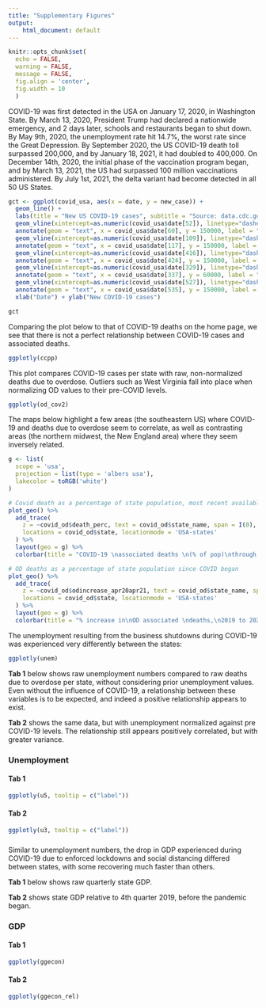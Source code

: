```yaml
---
title: "Supplementary Figures"
output: 
    html_document: default
---
```


```r
knitr::opts_chunk$set(
  echo = FALSE,
  warning = FALSE,
  message = FALSE,
  fig.align = 'center',
  fig.width = 10
  )
```

COVID-19 was first detected in the USA on January 17, 2020, in Washington State. By March 13, 2020, President Trump had declared a nationwide emergency, and 2 days later, schools and restaurants began to shut down. By May 9th, 2020, the unemployment rate hit 14.7%, the worst rate since the Great Depression. By September 2020, the US COVID-19 death toll surpassed 200,000, and by January 18, 2021, it had doubled to 400,000. On December 14th, 2020, the initial phase of the vaccination program began, and by March 13, 2021, the US had surpassed 100 million vaccinations administered. By July 1st, 2021, the delta variant had become detected in all 50 US States.

```r
gct <- ggplot(covid_usa, aes(x = date, y = new_case)) +
  geom_line() +
  labs(title = "New US COVID-19 cases", subtitle = "Source: data.cdc.gov API") +
  geom_vline(xintercept=as.numeric(covid_usa$date[52]), linetype="dashed", size = 1) +
  annotate(geom = "text", x = covid_usa$date[60], y = 150000, label = "Emergency Declaration", angle = 90, color = "blue") +
  geom_vline(xintercept=as.numeric(covid_usa$date[109]), linetype="dashed", size = 1) +
  annotate(geom = "text", x = covid_usa$date[117], y = 150000, label = "14.7% unemployment", angle = 90, color = "blue") +
  geom_vline(xintercept=as.numeric(covid_usa$date[416]), linetype="dashed", size = 1) +
  annotate(geom = "text", x = covid_usa$date[424], y = 150000, label = "100 million vaccinations", angle = 90, color = "blue")+
  geom_vline(xintercept=as.numeric(covid_usa$date[329]), linetype="dashed", size = 1) +
  annotate(geom = "text", x = covid_usa$date[337], y = 60000, label = "Vaccination begins", angle = 90, color = "blue") +
  geom_vline(xintercept=as.numeric(covid_usa$date[527]), linetype="dashed", size = 1) +
  annotate(geom = "text", x = covid_usa$date[535], y = 150000, label = "Delta variant spreads", angle = 90, color = "blue") +
  xlab("Date") + ylab("New COVID-19 cases")

gct
```

Comparing the plot below to that of COVID-19 deaths on the home page, we see that there is not a perfect relationship between COVID-19 cases and associated deaths.

```r
ggplotly(ccpp)
```

This plot compares COVID-19 cases per state with raw, non-normalized deaths due to overdose. Outliers such as West Virginia fall into place when normalizing OD values to their pre-COVID levels.

```r
ggplotly(od_cov2)
```

The maps below highlight a few areas (the southeastern US) where COVID-19 and deaths due to overdose seem to correlate, as well as contrasting areas (the northern midwest, the New England area) where they seem inversely related.

```r
g <- list(
  scope = 'usa',
  projection = list(type = 'albers usa'),
  lakecolor = toRGB('white')
)
```

```r
# Covid death as a percentage of state population, most recent available data
plot_geo() %>%
  add_trace(
    z = ~covid_od$death_perc, text = covid_od$state_name, span = I(0),
    locations = covid_od$state, locationmode = 'USA-states'
  ) %>%
  layout(geo = g) %>%
  colorbar(title = "COVID-19 \nassociated deaths \n(% of pop)\nthrough April 2021")
```

```r
# OD deaths as a percentage of state population since COVID began
plot_geo() %>%
  add_trace(
    z = ~covid_od$odincrease_apr20apr21, text = covid_od$state_name, span = I(0),
    locations = covid_od$state, locationmode = 'USA-states'
  ) %>%
  layout(geo = g) %>%
  colorbar(title = "% increase in\nOD associated \ndeaths,\n2019 to 2020")
```

The unemployment resulting from the business shutdowns during COVID-19 was experienced very differently between the states:

```r
ggplotly(unem)
```


**Tab 1** below shows raw unemployment numbers compared to raw deaths due to overdose per state, without considering prior unemployment values. Even without the influence of COVID-19, a relationship between these variables is to be expected, and indeed a positive relationship appears to exist.

**Tab 2** shows the same data, but with unemployment normalized against pre COVID-19 levels. The relationship still appears positively correlated, but with greater variance.

### Unemployment {.tabset}

#### Tab 1

```r
ggplotly(u5, tooltip = c("label")) 
```

#### Tab 2

```r
ggplotly(u3, tooltip = c("label"))
```

### {-}


Similar to unemployment numbers, the drop in GDP experienced during COVID-19 due to enforced lockdowns and social distancing differed between states, with some recovering much faster than others.

**Tab 1** below shows raw quarterly state GDP.

**Tab 2** shows state GDP relative to 4th quarter 2019, before the pandemic began.

### GDP {.tabset}

#### Tab 1

```r
ggplotly(ggecon)
```

#### Tab 2

```r
ggplotly(ggecon_rel)
```

### {-}


